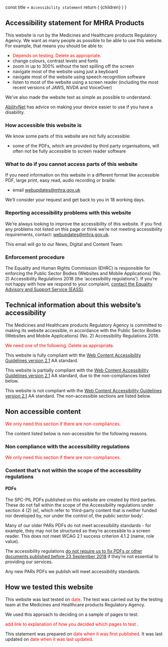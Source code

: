 
  const title = `Accessibility statement`
  return (
    <MDXProvider components={components}>
      <Layout title={title}>
        <SEO title={title} />
        {children}
      </Layout>
    </MDXProvider>
  )
}

## Accessibility statement for MHRA Products

This website is run by the Medicines and Healthcare products Regulatory Agency. We want as many people as possible to be able to use this website. For example, that means you should be able to:

- <span style="color: red">Depends on testing. Delete as appropriate.</span>
- change colours, contrast levels and fonts
- zoom in up to 300% without the text spilling off the screen
- navigate most of the website using just a keyboard
- navigate most of the website using speech recognition software
- listen to most of the website using a screen reader (including the most recent versions of JAWS, NVDA and VoiceOver)

We’ve also made the website text as simple as possible to understand.

[AbilityNet](https://mcmw.abilitynet.org.uk/) has advice on making your device easier to use if you have a disability.

### How accessible this website is

We know some parts of this website are not fully accessible:

- some of the PDFs, which are provided by third party organisations, will often not be fully accessible to screen reader software

### What to do if you cannot access parts of this website

If you need information on this website in a different format like accessible PDF, large print, easy read, audio recording or braille:

- email [webupdates@mhra.gov.uk][1]

We’ll consider your request and get back to you in 18 working days.

### Reporting accessibility problems with this website

We’re always looking to improve the accessibility of this website. If you find any problems not listed on this page or think we’re not meeting accessibility requirements, contact: [webupdates@mhra.gov.uk][1].

This email will go to our News, Digital and Content Team.

### Enforcement procedure

The Equality and Human Rights Commission (EHRC) is responsible for enforcing the Public Sector Bodies
(Websites and Mobile Applications) (No. 2) Accessibility Regulations 2018 (the ‘accessibility regulations’).
If you’re not happy with how we respond to your complaint, [contact the Equality Advisory and Support Service (EASS)][4].

## Technical information about this website’s accessibility

The Medicines and Healthcare products Regulatory Agency is committed to making its website accessible, in accordance with the Public Sector Bodies (Websites and Mobile Applications) (No. 2) Accessibility Regulations 2018.

<span style="color: red">
  We need one of the following. Delete as appropriate.
</span>

This website is fully compliant with the [Web Content Accessibility Guidelines version 2.1][3] AA standard.

This website is partially compliant with the [Web Content Accessibility Guidelines version 2.1][3] AA standard, due to the non-compliances listed below.

This website is not compliant with the [Web Content Accessibility Guidelines version 2.1][3] AA standard. The non-accessible sections are listed below.

## Non accessible content

<span style="color: red">
  We only need this section if there are non-compliances.
</span>

The content listed below is non-accessible for the following reasons.

### Non compliance with the accessibility regulations

<span style="color: red">
  We only need this section if there are non-compliances.
</span>

### Content that’s not within the scope of the accessibility regulations

#### PDFs

The SPC-PIL PDFs published on this website are created by third parties. These do not fall within the scope of the Accessibility regulations under section 4 (2) (e), which refer to ‘third-party content that is neither funded nor developed by, nor under the control of, the public sector body’.

Many of our older PARs PDFs do not meet accessibility standards - for example, they may not be structured so they’re accessible to a screen reader. This does not meet WCAG 2.1 success criterion 4.1.2 (name, role value).

The accessibility regulations [do not require us to fix PDFs or other documents published before 23 September 2018][2] if they’re not essential to providing our services.

Any new PARs PDFs we publish will meet accessibility standards.

## How we tested this website

This website was last tested on <span style='color: red'>date</span>. The test was carried out by the testing team at the Medicines and Healthcare products Regulatory Agency.

We used this approach to deciding on a sample of pages to test:

<span style="color: red">
  add link to explanation of how you decided which pages to test
</span>.

This statement was prepared on <span style='color: red'>date when it was first published</span>.
It was last updated on <span style='color: red'>date when it was last updated</span>.

[1]: mailto:webupdates@mhra.gov.uk
[2]: https://www.legislation.gov.uk/uksi/2018/952/regulation/4/made
[3]: https://www.w3.org/TR/WCAG21/
[4]: https://www.equalityadvisoryservice.com/
